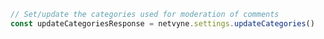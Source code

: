 ```typescript index.ts
// Set/update the categories used for moderation of comments
const updateCategoriesResponse = netvyne.settings.updateCategories()
```